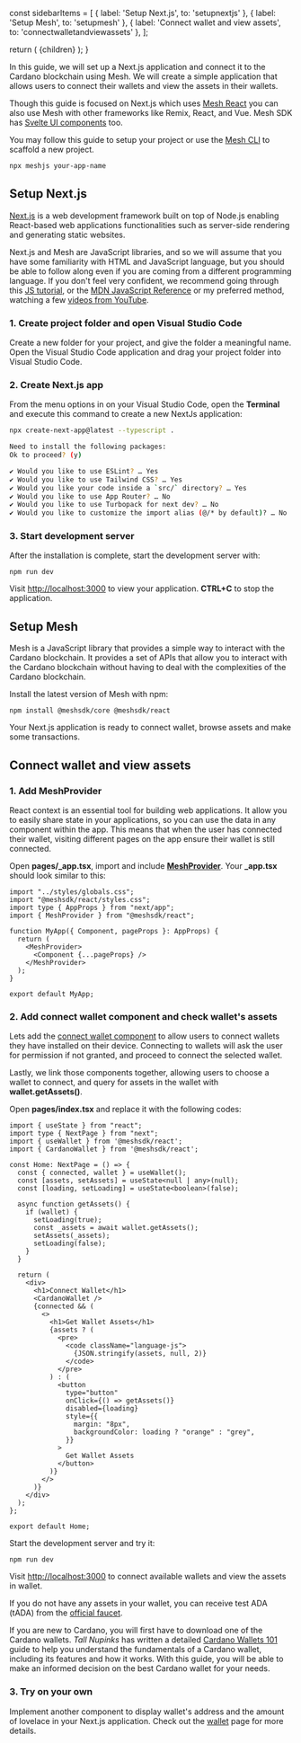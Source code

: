 
  const sidebarItems = [
    { label: 'Setup Next.js', to: 'setupnextjs' },
    { label: 'Setup Mesh', to: 'setupmesh' },
    { label: 'Connect wallet and view assets', to: 'connectwalletandviewassets' },
  ];

return (
<LayoutImageHeaderAndBody
      title={guidenextjs.title}
      description={guidenextjs.description}
      image={guidenextjs.image}
      cover={guidenextjs.cover}
      sidebarItems={sidebarItems}
    >
{children}
</LayoutImageHeaderAndBody>
);
}

In this guide, we will set up a Next.js application and connect it to the Cardano blockchain using Mesh. We will create a simple application that allows users to connect their wallets and view the assets in their wallets.

Though this guide is focused on Next.js which uses [Mesh React](/react) you can also use Mesh with other frameworks like Remix, React, and Vue. Mesh SDK has [Svelte UI components](/svelte) too.

You may follow this guide to setup your project or use the [Mesh CLI](https://meshjs.dev/) to scaffold a new project.

```bash
npx meshjs your-app-name
```

## Setup Next.js

[Next.js](https://nextjs.org/) is a web development framework built on top of Node.js enabling React-based web applications functionalities such as server-side rendering and generating static websites.

Next.js and Mesh are JavaScript libraries, and so we will assume that you have some familiarity with HTML and JavaScript language, but you should be able to follow along even if you are coming from a different programming language. If you don't feel very confident, we recommend going through this [JS tutorial](https://developer.mozilla.org/en-US/docs/Web/JavaScript/A_re-introduction_to_JavaScript), or the [MDN JavaScript Reference](https://developer.mozilla.org/en-US/docs/Web/JavaScript) or my preferred method, watching a few [videos from YouTube](https://www.youtube.com/results?search_query=get+started+with+nextjs).

### 1. Create project folder and open Visual Studio Code

Create a new folder for your project, and give the folder a meaningful name. Open the Visual Studio Code application and drag your project folder into Visual Studio Code.

### 2. Create Next.js app

From the menu options in on your Visual Studio Code, open the **Terminal** and execute this command to create a new NextJs application:

```bash
npx create-next-app@latest --typescript .
```

```bash
Need to install the following packages:
Ok to proceed? (y)

✔ Would you like to use ESLint? … Yes
✔ Would you like to use Tailwind CSS? … Yes
✔ Would you like your code inside a `src/` directory? … Yes
✔ Would you like to use App Router? … No
✔ Would you like to use Turbopack for next dev? … No
✔ Would you like to customize the import alias (@/* by default)? … No
```

### 3. Start development server

After the installation is complete, start the development server with:

```
npm run dev
```

Visit [http://localhost:3000](http://localhost:3000/) to view your application. **CTRL+C** to stop the application.

## Setup Mesh

Mesh is a JavaScript library that provides a simple way to interact with the Cardano blockchain. It provides a set of APIs that allow you to interact with the Cardano blockchain without having to deal with the complexities of the Cardano blockchain.

Install the latest version of Mesh with npm:

```
npm install @meshsdk/core @meshsdk/react
```

Your Next.js application is ready to connect wallet, browse assets and make some transactions.

## Connect wallet and view assets

### 1. Add **MeshProvider**

React context is an essential tool for building web applications. It allow you to easily share state in your applications, so you can use the data in any component within the app. This means that when the user has connected their wallet, visiting different pages on the app ensure their wallet is still connected.

Open **pages/\_app.tsx**, import and include [**MeshProvider**](/react/getting-started). Your **\_app.tsx** should look similar to this:

```
import "../styles/globals.css";
import "@meshsdk/react/styles.css";
import type { AppProps } from "next/app";
import { MeshProvider } from "@meshsdk/react";

function MyApp({ Component, pageProps }: AppProps) {
  return (
    <MeshProvider>
      <Component {...pageProps} />
    </MeshProvider>
  );
}

export default MyApp;
```

### 2. Add connect wallet component and check wallet's assets

Lets add the [connect wallet component](/react/ui-components) to allow users to connect wallets they have installed on their device. Connecting to wallets will ask the user for permission if not granted, and proceed to connect the selected wallet.

Lastly, we link those components together, allowing users to choose a wallet to connect, and query for assets in the wallet with **wallet.getAssets()**.

Open **pages/index.tsx** and replace it with the following codes:

```
import { useState } from "react";
import type { NextPage } from "next";
import { useWallet } from '@meshsdk/react';
import { CardanoWallet } from '@meshsdk/react';

const Home: NextPage = () => {
  const { connected, wallet } = useWallet();
  const [assets, setAssets] = useState<null | any>(null);
  const [loading, setLoading] = useState<boolean>(false);

  async function getAssets() {
    if (wallet) {
      setLoading(true);
      const _assets = await wallet.getAssets();
      setAssets(_assets);
      setLoading(false);
    }
  }

  return (
    <div>
      <h1>Connect Wallet</h1>
      <CardanoWallet />
      {connected && (
        <>
          <h1>Get Wallet Assets</h1>
          {assets ? (
            <pre>
              <code className="language-js">
                {JSON.stringify(assets, null, 2)}
              </code>
            </pre>
          ) : (
            <button
              type="button"
              onClick={() => getAssets()}
              disabled={loading}
              style={{
                margin: "8px",
                backgroundColor: loading ? "orange" : "grey",
              }}
            >
              Get Wallet Assets
            </button>
          )}
        </>
      )}
    </div>
  );
};

export default Home;
```

Start the development server and try it:

```
npm run dev
```

Visit [http://localhost:3000](http://localhost:3000/) to connect available wallets and view the assets in wallet.

If you do not have any assets in your wallet, you can receive test ADA (tADA) from the [official faucet](https://docs.cardano.org/cardano-testnets/tools/faucet/).

If you are new to Cardano, you will first have to download one of the Cardano wallets. _Tall Nupinks_ has written a detailed [Cardano Wallets 101](https://cutedumborcs.substack.com/p/cardano-wallets-101) guide to help you understand the fundamentals of a Cardano wallet, including its features and how it works. With this guide, you will be able to make an informed decision on the best Cardano wallet for your needs.

### 3. Try on your own

Implement another component to display wallet's address and the amount of lovelace in your Next.js application. Check out the [wallet](/apis/wallets/browserwallet) page for more details.

